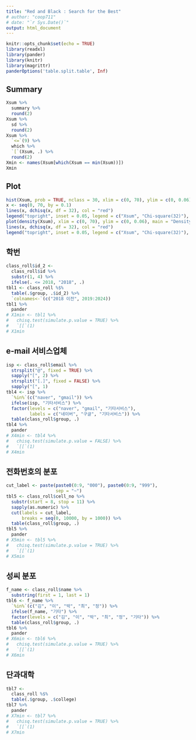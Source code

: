 ```yaml
---
title: "Red and Black : Search for the Best"
# author: "coop711"
# date: "`r Sys.Date()`"
output: html_document
---
```


```r
knitr::opts_chunk$set(echo = TRUE)
library(readxl)
library(pander)
library(knitr)
library(magrittr)
panderOptions('table.split.table', Inf)
```

<!--
## Data

```r
# "./red_and_black_optimum_data_202301_v5_100.RData"
class_roll <- read_excel("./data/class_roll240226.xlsx", 
                        range = "B1:I912")
str(class_roll)
names(class_roll) <- c("college", "dept", "year", "id", "name", "status", "email", "cell_no")
class_roll$status <- ifelse(is.na(class_roll$status), "휴학", class_roll$status)
str(class_roll)
source("./RnB_2024_v5.R")
```


## Search for Best Configuration

```r
M1 <- 1000001
M2 <- 2000000
Xsum <- sapply(M1:M2, red_and_black)
names(Xsum) <- M1:M2
```
-->

## Summary

```r
Xsum %>%
  summary %>%
  round(2) 
Xsum %>%
  sd %>%
  round(2)
Xsum %>%
  `<=`(9) %>%
  which %>%
  `[`(Xsum, .) %>%
  round(2)
Xmin <- names(Xsum[which(Xsum == min(Xsum))])
Xmin
```

## Plot

```r
hist(Xsum, prob = TRUE, nclass = 30, xlim = c(0, 70), ylim = c(0, 0.06))
x <- seq(0, 70, by = 0.1)
lines(x, dchisq(x, df = 32), col = "red")
legend("topright", inset = 0.05, legend = c("Xsum", "Chi-square(32)"), col = c("black", "red"), lty = 1)
plot(density(Xsum), xlim = c(0, 70), ylim = c(0, 0.06), main = "Density Estimation of Xsum")
lines(x, dchisq(x, df = 32), col = "red")
legend("topright", inset = 0.05, legend = c("Xsum", "Chi-square(32)"), col = c("black", "red"), lty = 1)
```

<!--
## Randomization

```r
set.seed(Xmin)
N <- nrow(class_roll) 
class_roll$group <- 
  sample(1:N) %%
  2 %>%
  factor(levels = c(0, 1), labels = c("Red", "Black"))
red_and_black(Xmin)
```

### 학년

```r
tbl0 <- class_roll$year %>%
  table(class_roll$group, .) 
tbl0 %>%
  pander
X0min <- tbl0 %>%
  chisq.test(simulate.p.value = TRUE) %>%
  `[[`(1)
X0min
```
-->

## 학번

```r
class_roll$id_2 <-
  class_roll$id %>%
  substr(1, 4) %>%
  ifelse(. <= 2018, "2018", .)
tbl1 <- class_roll %$%
  table(.$group, .$id_2) %>%
  `colnames<-`(c("2018 이전", 2019:2024)) 
tbl1 %>%
  pander
# X1min <- tbl1 %>%
#   chisq.test(simulate.p.value = TRUE) %>%
#   `[[`(1)
# X1min
```

<!--
### 학번 홀짝

```r
tbl2 <- class_roll$id %>%
  as.numeric %>%
  `%%`(2) %>%
  factor(levels = c(1, 0), labels = c("홀", "짝")) %>%
  table(class_roll$group, .) 
tbl2 %>%
  pander
X2min <- tbl2 %>%
  chisq.test(simulate.p.value = TRUE) %>%
  `[[`(1)
X2min
```

### 학적 상태

```r
tbl3 <- class_roll$status %>%
  table(class_roll$group, .) 
tbl3 %>%
  pander
X3min <- tbl3 %>%
  chisq.test(simulate.p.value = TRUE) %>%
  `[[`(1)
X3min
```
-->

## e-mail 서비스업체

```r
isp <- class_roll$email %>%
  strsplit("@", fixed = TRUE) %>%
  sapply("[", 2) %>%
  strsplit("[.]", fixed = FALSE) %>%
  sapply("[", 1)
tbl4 <- isp %>%
  `%in%`(c("naver", "gmail")) %>%
  ifelse(isp, "기타서비스") %>%
  factor(levels = c("naver", "gmail", "기타서비스"),
         labels = c("네이버", "구글", "기타서비스")) %>%
  table(class_roll$group, .) 
tbl4 %>%
  pander
# X4min <- tbl4 %>%
#   chisq.test(simulate.p.value = FALSE) %>%
#   `[[`(1)
# X4min
```

## 전화번호의 분포

```r
cut_label <- paste(paste0(0:9, "000"), paste0(0:9, "999"), 
                   sep = "~")
tbl5 <- class_roll$cell_no %>%
  substr(start = 8, stop = 11) %>%
  sapply(as.numeric) %>%
  cut(labels = cut_label, 
      breaks = seq(0, 10000, by = 1000)) %>%
  table(class_roll$group, .) 
tbl5 %>%
  pander
# X5min <- tbl5 %>%
#   chisq.test(simulate.p.value = TRUE) %>%
#   `[[`(1)
# X5min
```

## 성씨 분포

```r
f_name <- class_roll$name %>%
  substring(first = 1, last = 1) 
tbl6 <- f_name %>%
  `%in%`(c("김", "이", "박", "최", "정")) %>%
  ifelse(f_name, "기타") %>%
  factor(levels = c("김", "이", "박", "최", "정", "기타")) %>%
  table(class_roll$group, .) 
tbl6 %>%
  pander
# X6min <- tbl6 %>%
#   chisq.test(simulate.p.value = TRUE) %>%
#   `[[`(1)
# X6min
```

## 단과대학

```r
tbl7 <- 
  class_roll %$%
  table(.$group, .$college) 
tbl7 %>%
  pander
# X7min <- tbl7 %>%
#   chisq.test(simulate.p.value = TRUE) %>%
#   `[[`(1) 
# X7min
```

<!--
### Sum of Chi_Squares

```r
# Xsum_min <- X0min + X1min + X2min + X3min + X4min + X5min + X6min + X7min
Xsum_min <- X1min + X7min
Xsum_min
```
-->

<!--
```r
save.image("./red_and_black_optimum_data_240226_v5_1_2.RData")
```
-->